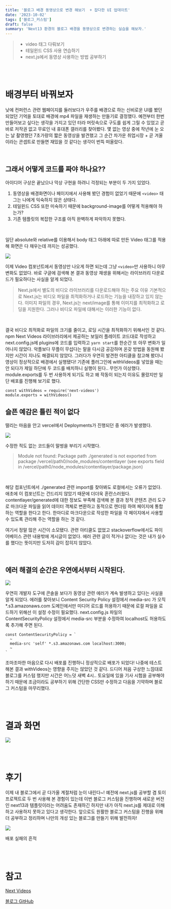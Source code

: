 ```yaml
---
title: '블로그 배경 동영상으로 변경 해보기  + 잡다한 UI 업데이트'
date: '2023-10-02'
tags: ['블로그_커스텀']
draft: false
summary: 'Next13 환경의 블로그 배경을 동영상으로 변경하는 실습을 해보자.'
---
```


> - video 태그 다뤄보기
> - 테일윈드 CSS 사용 연습하기
> - next.js에서 동영상 사용하는 방법 공부하기

<br/><br/>

# 배경부터 바꿔보자
낮에 컨퍼런스 관련 웹페이지를 둘러보다가 우주를 배경으로 하는 신비로운 UI를 봤던 되었던 기억을 토대로 배경에 mp4 파일을 재생하는 만들기로 결정했다. 예전부터 한번 만들어보고 싶다는 생각을 가지고 있던 터라 머릿속으로 구도를 쉽게 그릴 수 있었고 곧바로 저작권 없고 무료인 내 휴대폰 갤러리를 찾아봤다. 몇 없는 영상 중에 작년에 눈 오는 날 촬영했던 7초가량의 짧은 동영상을 발견했고 그 순간 차가운 취업시장 + 곧 겨울이라는 콘셉트로 만들면 재밌을 것 같다는 생각이 번뜩 떠올랐다.

<br/>

## 그래서 어떻게 코드를 짜야 하나요??
아이디어 구상은 끝났으나 막상 구현을 하려니 걱정되는 부분이 두 가지 있었다.
1. 동영상을 배경화면이나 페이지에서 사용해 봤던 경험이 없었기 때문에 ```<video>``` 태그는 나에게 익숙하지 않은 상태다.
2. 테일윈드 CSS 또한 미숙하기 때문에 background-image를 어떻게 적용해야 하는가? 
3. 기존 템플릿의 복잡한 구조를 아직 완벽하게 파악하지 못했다.

<br/>

일단 absolute와 relative를 이용해서 body 태그 아래에 따로 만든 Video 태그를 적용해 화면은 다 채우는데 까지는 성공했다.

![](https://velog.velcdn.com/images/mintmin0320/post/9dc84080-3cea-4907-82b3-a25e107ccd5f/image.png)

이제 Video 컴포넌트에서 동영상만 나오게 하면 되는데 그냥 ```<video>```만 사용하니 아무 변화도 없었다. 바로 구글에 검색해 본 결과 동영상 재생을 위해서는 라이브러리 다운로드가 필요하다는 사실을 알게 되었다.

> Next.js에서 별도의 비디오 라이브러리를 다운로드해야 하는 주요 이유
기본적으로 Next.js는 비디오 파일을 최적화하거나 로드하는 기능을 내장하고 있지 않는다. 이미지 파일의 경우, Next.js는 next/image를 통해 이미지를 최적화하고 로딩을 지원한다. 그러나 비디오 파일에 대해서는 이러한 기능이 없다.

<br/>

결국 비디오 최적화로 파일의 크기를 줄이고, 로딩 시간을 최적화하기 위해서인 것 같다. npm Next Videos 라이브러리에서 제공하는 보일러 플레이트 코드대로 작성하고 next.config.js에 plugins에 코드를 입력하고 ```yarn start```를 한순간 또 아무 변화가 일어나지 않았다. 악플보다 무플이 무섭다는 말을 다시금 공감하며 온갖 방법을 동원해 봤지만 시간이 지나도 해결되지 않았다. 그러다가 우연히 발견한 아티클을 참고해 봤더니 영상이 정상적으로 배경에서 실행됐다! 기존에 플러그인에 withVideos를 넣었을 때는 안 되다가 제일 하단에 두 코드를 배치하니 실행이 된다.. 무언가 이상했다. module.exports를 두 번 사용하게 되기도 하고 왜 작동이 되는지 이유도 몰랐지만 일단 배포를 진행해 보기로 했다.

```
const withVideos = require('next-videos')
module.exports = withVideos()
```

## 슬픈 예감은 틀린 적이 없다
떨리는 마음을 안고 vercel에서 Deployments가 진행되던 중 에러가 발생했다.

![](https://velog.velcdn.com/images/mintmin0320/post/ea260bd5-c204-482b-a447-d24402b68a4c/image.png)

수정한 적도 없는 코드들이 말썽을 부리기 시작했다.

> Module not found: Package path ./generated is not exported from package /vercel/path0/node_modules/contentlayer (see exports field in /vercel/path0/node_modules/contentlayer/package.json)

<br/>

해당 컴포넌트에서 ./generated 관련 import를 찾아봐도 로컬에서는 오류가 없었다. 애초에 이 컴포넌트는 건드리지 않았기 때문에 더더욱 혼란스러웠다. contentlayer/generated에 대한 정보도 부족해 검색해 본 결과 정적 콘텐츠 관리 도구로 마크다운 파일을 읽어 데이터 객체로 변환하고 동적으로 렌더링 하여 페이지에 통합하는 역할을 한다고 한다. 한마디로 마크다운으로 작성한 파일을 각 페이지에서 사용할 수 있도록 관리해 주는 역할을 하는 것 같다. 

여기서 정말 많은 시간이 소모됐다. 관련 아티클도 없었고 stackoverflow에서도 파이어베이스 관련 내용밖에 게시글이 없었다. 에러 관련 글이 적거나 없다는 것은 내가 실수를 했다는 뜻이지만 도저히 감이 잡히지 않았다.

<br/>

## 에러 해결의 순간은 우연에서부터 시작된다.

![](https://velog.velcdn.com/images/mintmin0320/post/fd3ecfb4-d843-4db5-a1a1-57966849bde9/image.png)

우연히 개발자 도구에 콘솔을 보다가 동영상 관련 에러가 계속 발생하고 있다는 사실을 알게 되었다.
에러를 찾아보니 Content Security Policy 설정에서 media-src 가 오직 *.s3.amazonaws.com 도메인에서만 미디어 로드를 허용하기 때문에 로컬 파일을 로드하기 위해선 이 설정 수정이 필요했다.
next.config.js 파일의 ContentSecurityPolicy 설정에서 media-src 부분을 수정하여 localhost도 허용하도록 추가해 주면 된다.

```
const ContentSecurityPolicy = `
  ~
  media-src 'self' *.s3.amazonaws.com localhost:3000;
  ~
`
```

조마조마한 마음으로 다시 배포를 진행하니 정상적으로 배포가 되었다! 나중에 테스트 해본 결과 withVideos는 영향을 주지는 않았던 것 같다. 드디어 처음 구상한 느낌대로 블로그를 커스텀 했지만 시간은 어느덧 새벽 4시.. 토요일에 있을 기사 시험을 공부해야 하기 때문에 조금이라도 공부하기 위해 간단한 CSS만 수정하고 다음을 기약하며 블로그 커스텀을 마무리했다.

<br/><br/>

# 결과 화면

![](https://velog.velcdn.com/images/mintmin0320/post/5c72c8b4-8996-4a65-b817-1db03692104c/image.png)

<br/><br/>

# 후기
이제 내 블로그에서 곧 다가올 계절처럼 눈이 내린다~! 예전에 next.js를 공부할 겸 토이 프로젝트로 두 번 사용해 본 경험이 있는데 이번 블로그 커스텀을 진행하며 새로운 버전인 next13과 템플릿이라는 어려움도 존재하긴 하지만 내가 아직 next.js를 제대로 이해하고 사용하지 못하고 있다고 생각한다. 앞으로도 원활한 블로그 커스텀을 진행을 위해 더 공부하고 정리하며 나만의 개성 있는 블로그를 만들기 위해 발전하자!

![](https://velog.velcdn.com/images/mintmin0320/post/4c8e3cea-7206-4daa-9451-eab0491df5ee/image.png)

배포 실패의 흔적

<br/><br/>

# 참고
[Next Videos](https://www.npmjs.com/package/next-videos?activeTab=readme)

[블로그 GitHub](https://github.com/mintmin0320/NextJS_Blog)